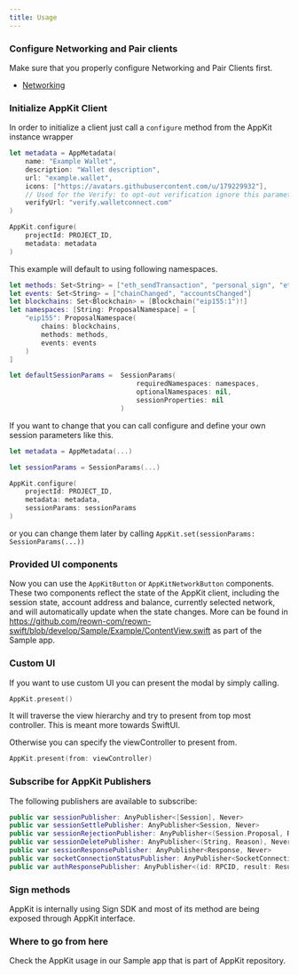 ```yaml
---
title: Usage
---
```



### Configure Networking and Pair clients

Make sure that you properly configure Networking and Pair Clients first.

- [Networking](/advanced/api/core/relay)

### Initialize AppKit Client

In order to initialize a client just call a `configure` method from the AppKit instance wrapper

```swift
let metadata = AppMetadata(
    name: "Example Wallet",
    description: "Wallet description",
    url: "example.wallet",
    icons: ["https://avatars.githubusercontent.com/u/179229932"],
    // Used for the Verify: to opt-out verification ignore this parameter
    verifyUrl: "verify.walletconnect.com"
)

AppKit.configure(
    projectId: PROJECT_ID,
    metadata: metadata
)
```

<CloudBanner />

This example will default to using following namespaces.

```swift
let methods: Set<String> = ["eth_sendTransaction", "personal_sign", "eth_signTypedData"]
let events: Set<String> = ["chainChanged", "accountsChanged"]
let blockchains: Set<Blockchain> = [Blockchain("eip155:1")!]
let namespaces: [String: ProposalNamespace] = [
    "eip155": ProposalNamespace(
        chains: blockchains,
        methods: methods,
        events: events
    )
]

let defaultSessionParams =  SessionParams(
                                requiredNamespaces: namespaces,
                                optionalNamespaces: nil,
                                sessionProperties: nil
                            )
```

If you want to change that you can call configure and define your own session parameters like this.

```swift
let metadata = AppMetadata(...)

let sessionParams = SessionParams(...)

AppKit.configure(
    projectId: PROJECT_ID,
    metadata: metadata,
    sessionParams: sessionParams
)
```

or you can change them later by calling `AppKit.set(sessionParams: SessionParams(...))`

### Provided UI components

Now you can use the `AppKitButton` or `AppKitNetworkButton` components. These two components reflect the state of the AppKit client,
including the session state, account address and balance, currently selected network, and will automatically update when the state changes.
More can be found in https://github.com/reown-com/reown-swift/blob/develop/Sample/Example/ContentView.swift as part of the Sample app.

### Custom UI

If you want to use custom UI you can present the modal by simply calling.

```swift
AppKit.present()
```

It will traverse the view hierarchy and try to present from top most controller. This is meant more towards SwiftUI.

Otherwise you can specify the viewController to present from.

```swift
AppKit.present(from: viewController)
```

### Subscribe for AppKit Publishers

The following publishers are available to subscribe:

```swift
public var sessionPublisher: AnyPublisher<[Session], Never>
public var sessionSettlePublisher: AnyPublisher<Session, Never>
public var sessionRejectionPublisher: AnyPublisher<(Session.Proposal, Reason), Never>
public var sessionDeletePublisher: AnyPublisher<(String, Reason), Never>
public var sessionResponsePublisher: AnyPublisher<Response, Never>
public var socketConnectionStatusPublisher: AnyPublisher<SocketConnectionStatus, Never>
public var authResponsePublisher: AnyPublisher<(id: RPCID, result: Result<(Session?, [Cacao]), AuthError>), Never>
```

### Sign methods

AppKit is internally using Sign SDK and most of its method are being exposed through AppKit interface.

### Where to go from here

Check the AppKit usage in our Sample app that is part of AppKit repository.
